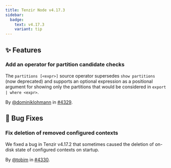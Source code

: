 ```yaml
---
title: Tenzir Node v4.17.3
sidebar:
  badge:
    text: v4.17.3
    variant: tip
---
```


## ✨ Features

### Add an operator for partition candidate checks

The `partitions [<expr>]` source operator supersedes `show partitions` (now
deprecated) and supports an optional expression as a positional argument for
showing only the partitions that would be considered in `export | where <expr>`.

By [@dominiklohmann](https://github.com/dominiklohmann) in [#4329](https://github.com/tenzir/tenzir/pull/4329).

## 🐛 Bug Fixes

### Fix deletion of removed configured contexts

We fixed a bug in Tenzir v4.17.2 that sometimes caused the deletion of on-disk
state of configured contexts on startup.

By [@tobim](https://github.com/tobim) in [#4330](https://github.com/tenzir/tenzir/pull/4330).
